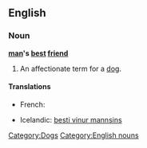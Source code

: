==English==

===Noun===
'''[[man]]'s [[best]] [[friend]]'''

# An affectionate term for a [[dog]].

====Translations====
{{trans-top|an affectionate term for a dog}}
* French: {{t|fr|le meilleur ami de l’homme|m}}
{{trans-mid}}
* Icelandic: [[besti vinur mannsins]]
{{trans-bottom}}

[[Category:Dogs]]
[[Category:English nouns]]
